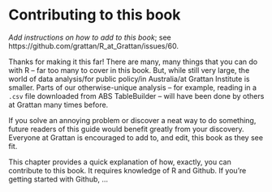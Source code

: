 # Contributing to this book

_Add instructions on how to add to this book_; see https://github.com/grattan/R_at_Grattan/issues/60.

Thanks for making it this far!
There are many, many things that you can do with R -- far too many to cover in this book. But, while still very large, the world of data analysis/for public policy/in Australia/at Grattan Institute is smaller. Parts of our otherwise-unique analysis -- for example, reading in a `.csv` file downloaded from ABS TableBuilder -- will have been done by others at Grattan many times before.

If you solve an annoying problem or discover a neat way to do something, future readers of this guide would benefit greatly from your discovery. Everyone at Grattan is encouraged to add to, and edit, this book as they see fit. 

This chapter provides a quick explanation of how, exactly, you can contribute to this book. It requires knowledge of R and Github. If you're getting started with Github, ...